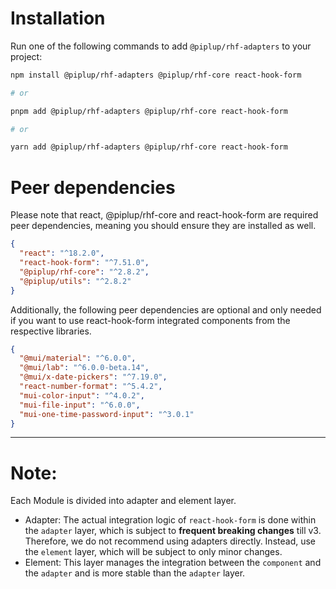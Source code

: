 
<Meta title="RHF-Adapters/Installation" />

# Installation

Run one of the following commands to add `@piplup/rhf-adapters` to your project:

```bash
npm install @piplup/rhf-adapters @piplup/rhf-core react-hook-form

# or

pnpm add @piplup/rhf-adapters @piplup/rhf-core react-hook-form

# or

yarn add @piplup/rhf-adapters @piplup/rhf-core react-hook-form
```

# Peer dependencies

Please note that react, @piplup/rhf-core and react-hook-form are required peer dependencies, meaning you should ensure they are installed as well.

```json
{
  "react": "^18.2.0",
  "react-hook-form": "^7.51.0",
  "@piplup/rhf-core": "^2.8.2",
  "@piplup/utils": "^2.8.2"
}
```

Additionally, the following peer dependencies are optional and only needed if you want to use react-hook-form integrated components from the respective libraries.

```json
{
  "@mui/material": "^6.0.0",
  "@mui/lab": "^6.0.0-beta.14",
  "@mui/x-date-pickers": "^7.19.0",
  "react-number-format": "^5.4.2",
  "mui-color-input": "^4.0.2",
  "mui-file-input": "^6.0.0",
  "mui-one-time-password-input": "^3.0.1"
}
```

---

# Note:

Each Module is divided into adapter and element layer.

- Adapter: The actual integration logic of `react-hook-form` is done within the `adapter` layer, which is subject to **frequent breaking changes** till v3. Therefore, we do not recommend using adapters directly. Instead, use the `element` layer, which will be subject to only minor changes.
- Element: This layer manages the integration between the `component` and the `adapter` and is more stable than the `adapter` layer.
